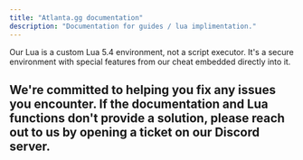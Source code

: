 ```yaml
---
title: "Atlanta.gg documentation"
description: "Documentation for guides / lua implimentation."
---
```


<Note>Our Lua is a custom Lua 5.4 environment, not a script executor. It's a secure environment with special features from our cheat embedded directly into it.</Note>

## We're committed to helping you fix any issues you encounter. If the documentation and Lua functions don't provide a solution, please reach out to us by opening a ticket on our Discord server.